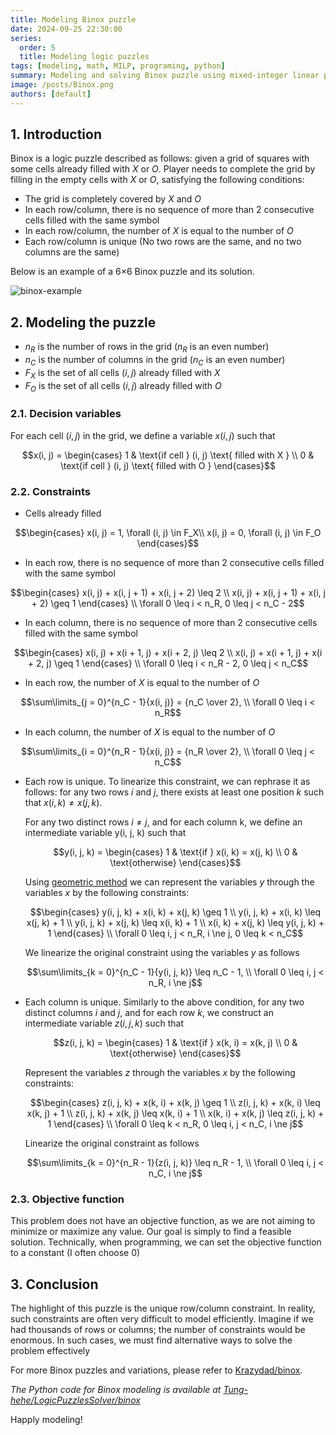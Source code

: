 ```yaml
---
title: Modeling Binox puzzle
date: 2024-09-25 22:30:00
series:
  order: 5
  title: Modeling logic puzzles
tags: [modeling, math, MILP, programing, python]
summary: Modeling and solving Binox puzzle using mixed-integer linear programming.
image: /posts/Binox.png
authors: [default]
---
```



## 1. Introduction
Binox is a logic puzzle described as follows: given a grid of squares with some cells already filled with $X$ or $O$.
Player needs to complete the grid by filling in the empty cells with $X$ or $O$, satisfying the following conditions:
- The grid is completely covered by $X$ and $O$
- In each row/column, there is no sequence of more than 2 consecutive cells filled with the same symbol
- In each row/column, the number of $X$ is equal to the number of $O$
- Each row/column is unique (No two rows are the same, and no two columns are the same)

Below is an example of a 6×6 Binox puzzle and its solution.

![binox-example](/posts/Binox.png)

## 2. Modeling the puzzle
- $n_R$ is the number of rows in the grid ($n_R$ is an even number)
- $n_C$ is the number of columns in the grid ($n_C$ is an even number)
- $F_X$ is the set of all cells $(i, j)$ already filled with $X$
- $F_O$ is the set of all cells $(i, j)$ already filled with $O$

### 2.1. Decision variables
For each cell $(i, j)$ in the grid, we define a variable $x(i, j)$ such that
```math
x(i, j) = \begin{cases}
  1 & \text{if cell } (i, j) \text{ filled with X } \\
  0 & \text{if cell } (i, j) \text{ filled with O }
\end{cases}
```

### 2.2. Constraints

- Cells already filled
```math
\begin{cases}
    x(i, j) = 1, \forall (i, j) \in F_X\\
    x(i, j) = 0, \forall (i, j) \in F_O
\end{cases}
```

- In each row, there is no sequence of more than 2 consecutive cells filled with the same symbol
```math
\begin{cases}
    x(i, j) + x(i, j + 1) + x(i, j + 2) \leq 2 \\
    x(i, j) + x(i, j + 1) + x(i, j + 2) \geq 1
\end{cases}
\\ \forall 0 \leq i < n_R, 0 \leq j < n_C - 2
```

- In each column, there is no sequence of more than 2 consecutive cells filled with the same symbol
```math
\begin{cases}
    x(i, j) + x(i + 1, j) + x(i + 2, j) \leq 2 \\
    x(i, j) + x(i + 1, j) + x(i + 2, j) \geq 1
\end{cases}
\\ \forall 0 \leq i < n_R - 2, 0 \leq j < n_C
```

- In each row, the number of $X$ is equal to the number of $O$
```math
\sum\limits_{j = 0}^{n_C - 1}{x(i, j)} = {n_C \over 2}, \\ \forall 0 \leq i < n_R
```

- In each column, the number of $X$ is equal to the number of $O$
```math
\sum\limits_{i = 0}^{n_R - 1}{x(i, j)} = {n_R \over 2}, \\ \forall 0 \leq j < n_C
```


- Each row is unique. To linearize this constraint, we can rephrase it as follows:
for any two rows $i$ and $j$, there exists at least one position $k$ such that $x(i, k) \ne x(j, k)$.

  For any two distinct rows $i \ne j$, and for each column k, we define an intermediate variable y(i, j, k) such that
  ```math
  y(i, j, k) = \begin{cases}
    1 & \text{if } x(i, k) = x(j, k) \\
    0 & \text{otherwise}
  \end{cases}
  ```
  Using [geometric method](/en/blog/modeling-tips-trick#2-modeling-nonlinear-constraints-geometrically)
  we can represent the variables $y$ through the variables $x$ by the following constraints:
  ```math
  \begin{cases}
    y(i, j, k) + x(i, k) + x(j, k) \geq 1 \\
    y(i, j, k) + x(i, k) \leq x(j, k) + 1 \\
    y(i, j, k) + x(j, k) \leq x(i, k) + 1 \\
    x(i, k) + x(j, k) \leq y(i, j, k) + 1
  \end{cases} \\ \forall 0 \leq i, j < n_R, i \ne j, 0 \leq k < n_C
  ```
  We linearize the original constraint using the variables $y$ as follows
  ```math
  \sum\limits_{k = 0}^{n_C - 1}{y(i, j, k)} \leq n_C - 1, \\ \forall 0 \leq i, j < n_R, i \ne j
  ```

- Each column is unique. Similarly to the above condition, for any two distinct columns $i$ and $j$,
and for each row $k$, we construct an intermediate variable $z(i, j, k)$ such that
  ```math
  z(i, j, k) = \begin{cases}
    1 & \text{if } x(k, i) = x(k, j) \\
    0 & \text{otherwise}
  \end{cases}
  ```
  Represent the variables $z$ through the variables $x$ by the following constraints:
  ```math
  \begin{cases}
    z(i, j, k) + x(k, i) + x(k, j) \geq 1 \\
    z(i, j, k) + x(k, i) \leq x(k, j) + 1 \\
    z(i, j, k) + x(k, j) \leq x(k, i) + 1 \\
    x(k, i) + x(k, j) \leq z(i, j, k) + 1
  \end{cases}
  \\ \forall 0 \leq k < n_R, 0 \leq i, j < n_C, i \ne j
  ```
  Linearize the original constraint as follows
  ```math
  \sum\limits_{k = 0}^{n_R - 1}{z(i, j, k)} \leq n_R - 1, \\ \forall 0 \leq i, j < n_C, i \ne j
  ```

### 2.3. Objective function
This problem does not have an objective function, as we are not aiming to minimize
or maximize any value. Our goal is simply to find a feasible solution. Technically,
when programming, we can set the objective function to a constant (I often choose 0)

## 3. Conclusion

The highlight of this puzzle is the unique row/column constraint. In reality,
such constraints are often very difficult to model efficiently. Imagine if we
had thousands of rows or columns; the number of constraints would be enormous.
In such cases, we must find alternative ways to solve the problem effectively

For more Binox puzzles and variations, please refer to [Krazydad/binox](https://krazydad.com/binox/).

*The Python code for Binox modeling is available at
[Tung-hehe/LogicPuzzlesSolver/binox](https://github.com/Tung-hehe/LogicPuzzlesSolver/blob/main/src/puzzles/binox.py)*

Happly modeling! <Twemoji emoji="clinking-beer-mugs" />
